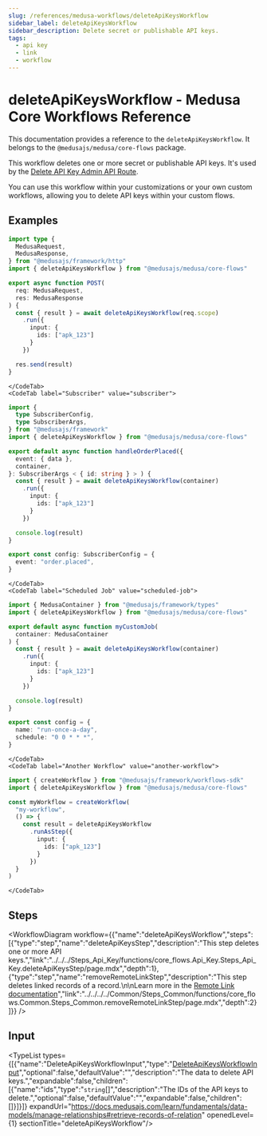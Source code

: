 ```yaml
---
slug: /references/medusa-workflows/deleteApiKeysWorkflow
sidebar_label: deleteApiKeysWorkflow
sidebar_description: Delete secret or publishable API keys.
tags:
  - api key
  - link
  - workflow
---
```



# deleteApiKeysWorkflow - Medusa Core Workflows Reference

This documentation provides a reference to the `deleteApiKeysWorkflow`. It belongs to the `@medusajs/medusa/core-flows` package.

This workflow deletes one or more secret or publishable API keys. It's used by the
[Delete API Key Admin API Route](https://docs.medusajs.com/api/admin#api-keys\_deleteapikeysid).

You can use this workflow within your customizations or your own custom workflows, allowing you to
delete API keys within your custom flows.

<SourceCodeLink link="https://github.com/medusajs/medusa/blob/e90dcedcd7627c61ed1a823400f734d624eaee05/packages/core/core-flows/src/api-key/workflows/delete-api-keys.ts#L36" />

## Examples

<CodeTabs group="workflow-exection">
    <CodeTab label="API Route" value="api-route">
    
```ts title="src/api/workflow/route.ts"
import type {
  MedusaRequest,
  MedusaResponse,
} from "@medusajs/framework/http"
import { deleteApiKeysWorkflow } from "@medusajs/medusa/core-flows"

export async function POST(
  req: MedusaRequest,
  res: MedusaResponse
) {
  const { result } = await deleteApiKeysWorkflow(req.scope)
    .run({
      input: {
        ids: ["apk_123"]
      }
    })

  res.send(result)
}
```

    </CodeTab>
    <CodeTab label="Subscriber" value="subscriber">
    
```ts title="src/subscribers/order-placed.ts"
import {
  type SubscriberConfig,
  type SubscriberArgs,
} from "@medusajs/framework"
import { deleteApiKeysWorkflow } from "@medusajs/medusa/core-flows"

export default async function handleOrderPlaced({
  event: { data },
  container,
}: SubscriberArgs < { id: string } > ) {
  const { result } = await deleteApiKeysWorkflow(container)
    .run({
      input: {
        ids: ["apk_123"]
      }
    })

  console.log(result)
}

export const config: SubscriberConfig = {
  event: "order.placed",
}
```

    </CodeTab>
    <CodeTab label="Scheduled Job" value="scheduled-job">
    
```ts title="src/jobs/message-daily.ts"
import { MedusaContainer } from "@medusajs/framework/types"
import { deleteApiKeysWorkflow } from "@medusajs/medusa/core-flows"

export default async function myCustomJob(
  container: MedusaContainer
) {
  const { result } = await deleteApiKeysWorkflow(container)
    .run({
      input: {
        ids: ["apk_123"]
      }
    })

  console.log(result)
}

export const config = {
  name: "run-once-a-day",
  schedule: "0 0 * * *",
}
```

    </CodeTab>
    <CodeTab label="Another Workflow" value="another-workflow">
    
```ts title="src/workflows/my-workflow.ts"
import { createWorkflow } from "@medusajs/framework/workflows-sdk"
import { deleteApiKeysWorkflow } from "@medusajs/medusa/core-flows"

const myWorkflow = createWorkflow(
  "my-workflow",
  () => {
    const result = deleteApiKeysWorkflow
      .runAsStep({
        input: {
          ids: ["apk_123"]
        }
      })
  }
)
```

    </CodeTab>
  </CodeTabs>

## Steps

<WorkflowDiagram workflow={{"name":"deleteApiKeysWorkflow","steps":[{"type":"step","name":"deleteApiKeysStep","description":"This step deletes one or more API keys.","link":"../../../Steps_Api_Key/functions/core_flows.Api_Key.Steps_Api_Key.deleteApiKeysStep/page.mdx","depth":1},{"type":"step","name":"removeRemoteLinkStep","description":"This step deletes linked records of a record.\n\nLearn more in the [Remote Link documentation](https://docs.medusajs.com/learn/fundamentals/module-links/remote-link#cascade-delete-linked-records)","link":"../../../../Common/Steps_Common/functions/core_flows.Common.Steps_Common.removeRemoteLinkStep/page.mdx","depth":2}]}} />

## Input

<TypeList types={[{"name":"DeleteApiKeysWorkflowInput","type":"[DeleteApiKeysWorkflowInput](../../../../types/core_flows.DeleteApiKeysWorkflowInput/page.mdx)","optional":false,"defaultValue":"","description":"The data to delete API keys.","expandable":false,"children":[{"name":"ids","type":"`string`[]","description":"The IDs of the API keys to delete.","optional":false,"defaultValue":"","expandable":false,"children":[]}]}]} expandUrl="https://docs.medusajs.com/learn/fundamentals/data-models/manage-relationships#retrieve-records-of-relation" openedLevel={1} sectionTitle="deleteApiKeysWorkflow"/>
